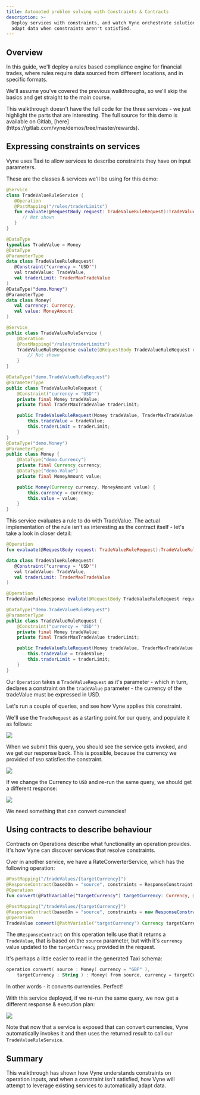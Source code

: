 ```yaml
---
title: Automated problem solving with Constraints & Contracts
description: >-
  Deploy services with constraints, and watch Vyne orchestrate solutions to
  adapt data when constraints aren't satisfied.
---
```



## Overview

In this guide, we'll deploy a rules based compliance engine for financial trades, where rules require data sourced from different locations, and in specific formats.

We'll assume you've covered the previous walkthroughs, so we'll skip the basics and get straight to the main course.

<Hint>
This walkthrough doesn't have the full code for the three services - we just highlight the parts that are interesting.  The full source for this demo is available on Gitlab, [here](https://gitlab.com/vyne/demos/tree/master/rewards).
</Hint>

## Expressing constraints on services

Vyne uses Taxi to allow services to describe constraints they have on input parameters.

These are the classes & services we'll be using for this demo:

<MultiCodeBlock>

```kotlin
@Service
class TradeValueRuleService {
   @Operation
   @PostMapping("/rules/traderLimits")
   fun evaluate(@RequestBody request: TradeValueRuleRequest):TradeValueRuleResponse {
      // Not shown
   }
}

@DataType
typealias TradeValue = Money
@DataType
@ParameterType
data class TradeValueRuleRequest(
   @Constraint("currency = 'USD'")
   val tradeValue: TradeValue,
   val traderLimit: TraderMaxTradeValue
)
@DataType("demo.Money")
@ParameterType
data class Money(
   val currency: Currency,
   val value: MoneyAmount
)
```

```java
@Service
public class TradeValueRuleService {
    @Operation
    @PostMapping("/rules/traderLimits")
    TradeValueRuleResponse evalute(@RequestBody TradeValueRuleRequest request) {
        // Not shown
    }
}

@DataType("demo.TradeValueRuleRequest")
@ParameterType
public class TradeValueRuleRequest {
    @Constraint("currency = 'USD'")
    private final Money tradeValue;
    private final TraderMaxTradeValue traderLimit;

    public TradeValueRuleRequest(Money tradeValue, TraderMaxTradeValue traderLimit) {
        this.tradeValue = tradeValue;
        this.traderLimit = traderLimit;
    }
}
@DataType("demo.Money")
@ParameterType
public class Money {
    @DataType("demo.Currency")
    private final Currency currency;
    @DataType("demo.Value")
    private final MoneyAmount value;

    public Money(Currency currency, MoneyAmount value) {
        this.currency = currency;
        this.value = value;
    }
}
```

</MultiCodeBlock>

This service evaluates a rule to do with TradeValue.  The actual implementation of the rule isn't as interesting as the contract itself - let's take a look in closer detail:

<MultiCodeBlock>

```kotlin
@Operation
fun evaluate(@RequestBody request: TradeValueRuleRequest):TradeValueRuleResponse {}

data class TradeValueRuleRequest(
   @Constraint("currency = 'USD'")
   val tradeValue: TradeValue,
   val traderLimit: TraderMaxTradeValue
)
```

```java
@Operation
TradeValueRuleResponse evalute(@RequestBody TradeValueRuleRequest request) {}

@DataType("demo.TradeValueRuleRequest")
@ParameterType
public class TradeValueRuleRequest {
    @Constraint("currency = 'USD'")
    private final Money tradeValue;
    private final TraderMaxTradeValue traderLimit;

    public TradeValueRuleRequest(Money tradeValue, TraderMaxTradeValue traderLimit) {
        this.tradeValue = tradeValue;
        this.traderLimit = traderLimit;
    }
}
```

</MultiCodeBlock>

Our `Operation` takes a `TradeValueRequest` as it's parameter - which in turn, declares a constraint on the `tradeValue` parameter - the currency of the tradeValue must be expressed in USD.

Let's run a couple of queries, and see how Vyne applies this constraint.

We'll use the `TradeRequest` as a starting point for our query, and populate it as follows:

![](/assets/image%20%2824%29.png)

When we submit this query, you should see the service gets invoked, and we get our response back.  This is possible, because the currency we provided of `USD` satisfies the constraint.

![](/assets/image%20%2810%29.png)

If we change the Currency to `USD` and re-run the same query, we should get a different response:

![](/assets/image%20%2828%29.png)

We need something that can convert currencies!

## Using contracts to describe behaviour

Contracts on Operations describe what functionality an operation provides.  It's how Vyne can discover services that resolve constraints.

Over in another service, we have a RateConverterService, which has the following operation:

<MultiCodeBlock>

```kotlin
@PostMapping("/tradeValues/{targetCurrency}")
@ResponseContract(basedOn = "source", constraints = ResponseConstraint("currency = targetCurrency"))
@Operation
fun convert(@PathVariable("targetCurrency") targetCurrency: Currency, @RequestBody source: TradeValue): TradeValue {
```

```java
@PostMapping("/tradeValues/{targetCurrency}")
@ResponseContract(basedOn = "source", constraints = new ResponseConstraint("currency = targetCurrency"))
@Operation
TradeValue convert(@PathVariable("targetCurrency") Currency targetCurrency, @RequestBody TradeValue source) {}
```

</MultiCodeBlock>

The `@ResponseContract` on this operation tells use that it returns a `TradeValue`, that is based on the `source` parameter, but with it's `currency` value updated to the `targetCurrency` provided in the request.

It's perhaps a little easier to read in the generated Taxi schema:

```kotlin
operation convert( source : Money( currency = "GBP" ),
    targetCurrency : String ) : Money( from source, currency = targetCurrency )
```

In other words - it converts currencies.  Perfect!

With this service deployed, if we re-run the same query, we now get a different response & execution plan:

![](/assets/image%20%2841%29.png)

  
Note that now that a service is exposed that can convert currencies, Vyne automatically invokes it and then uses the returned result to call our `TradeValueRuleService`. 

## Summary

This walkthrough has shown how Vyne understands constraints on operation inputs, and when a constraint isn't satisfied, how Vyne will attempt to leverage existing services to automatically adapt data.



